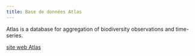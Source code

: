 ```yaml
---
title: Base de données Atlas
---
```

Atlas is a database for aggregation of biodiversity observations and time-series.



[site web Atlas](https://BiodiversiteQuebec.github.io/atlas-db/)
